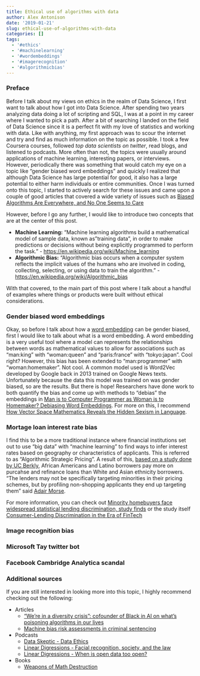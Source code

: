 ```yaml
---
title: Ethical use of algorithms with data
author: Alex Antonison
date: '2019-01-21'
slug: ethical-use-of-algorithms-with-data
categories: []
tags:
  - '#ethics'
  - '#machinelearning'
  - '#wordembeddings'
  - '#imagerecognition'
  - '#algorithmicbias'
---
```


### Preface

Before I talk about my views on ethics in the realm of Data Science, I first want to talk about how I got into Data Science.  After spending two years analyzing data doing a lot of scripting and SQL, I was at a point in my career where I wanted to pick a path.  After a bit of searching I landed on the field of Data Science since it is a perfect fit with my love of statistics and working with data.  Like with anything, my first approach was to scour the internet and try and find as much information on the topic as possible.  I took a few Coursera courses, followed _top data scientists on twitter_, read blogs, and listened to podcasts.  More often than not, the topics were usually around applications of machine learning, interesting papers, or interviews.  However, periodically there was something that would catch my eye on a topic like "gender biased word embeddings" and quickly I realized that although Data Science has large potential for good, it also has a large potential to either harm individuals or entire communities.  Once I was turned onto this topic, I started to actively search for these issues and came upon a couple of good articles that covered a wide variety of issues such as [Biased Algorithms Are Everywhere, and No One Seems to Care](https://www.technologyreview.com/s/608248/biased-algorithms-are-everywhere-and-no-one-seems-to-care/)

However, before I go any further, I would like to introduce two concepts that are at the center of this post.

- **Machine Learning:** "Machine learning algorithms build a mathematical model of sample data, known as "training data", in order to make predictions or decisions without being explicitly programmed to perform the task." - [https://en.wikipedia.org/wiki/Machine_learning](https://en.wikipedia.org/wiki/Machine_learning)
- **Algorithmic Bias:** "Algorithmic bias occurs when a computer system reflects the implicit values of the humans who are involved in coding, collecting, selecting, or using data to train the algorithm." - [https://en.wikipedia.org/wiki/Algorithmic_bias](https://en.wikipedia.org/wiki/Algorithmic_bias)

With that covered, to the main part of this post where I talk about a handful of examples where things or products were built without ethical considerations.

### Gender biased word embeddings

Okay, so before I talk about how a [word embedding](https://en.wikipedia.org/wiki/Word_embedding) can be gender biased, first I would like to talk about what is a word embedding.  A word embedding is a very useful tool where a model can represents the relationships between words as mathematical values to allow for associations such as "man:king" with "woman:queen" and "paris:france" with "tokyo:japan".  Cool right? However, this bias has been extended to "man:programmer" with "woman:homemaker". Not cool.  A common model used is Word2Vec developed by Google back in 2013 trained on Google News texts.  Unfortunately because the data this model was trained on was gender biased, so are the results.  But there is hope! Researchers have done work to both quantify the bias and come up with methods to "debias" the embeddings in [
Man is to Computer Programmer as Woman is to Homemaker? Debiasing Word Embeddings](https://arxiv.org/abs/1607.06520).  For more on this, I recommend [How Vector Space Mathematics Reveals the Hidden Sexism in Language](https://www.technologyreview.com/s/602025/how-vector-space-mathematics-reveals-the-hidden-sexism-in-language/).

### Mortage loan interest rate bias

I find this to be a more traditional instance where financial institutions set out to use "big data" with "machine learning" to find ways to infer interest rates based on geography or characteristics of applicants.  This is referred to as "Algorithmic Strategic Pricing". A result of this, [based on a study done by UC Berkly](http://faculty.haas.berkeley.edu/morse/research/papers/discrim.pdf), African Americans and Latino borrowers pay more on purcahse and refinance loans than White and Asian ethnicity borrowers. "The lenders may not be specifically targeting minorities in their pricing schemes, but by profiling non-shopping applicants they end up targeting them" said [Adair Morse](http://faculty.haas.berkeley.edu/morse/).

For more information, you can check out [Minority homebuyers face widespread statistical lending discrimination, study finds](http://newsroom.haas.berkeley.edu/minority-homebuyers-face-widespread-statistical-lending-discrimination-study-finds/) or the study itself [Consumer-Lending Discrimination in the Era of FinTech](http://faculty.haas.berkeley.edu/morse/research/papers/discrim.pdf)

### Image recognition bias

### Microsoft Tay twitter bot

### Facebook Cambridge Analytica scandal

### Additional sources

If you are still interested in looking more into this topic, I highly recommend checking out the following:

- Articles
  - [“We’re in a diversity crisis”: cofounder of Black in AI on what’s poisoning algorithms in our lives](https://www.technologyreview.com/s/610192/were-in-a-diversity-crisis-black-in-ais-founder-on-whats-poisoning-the-algorithms-in-our/)
  - [Machine bias risk assessments in criminal sentencing](https://www.propublica.org/article/machine-bias-risk-assessments-in-criminal-sentencing)
- Podcasts
  - [Data Skeptic - Data Ethics](https://dataskeptic.com/blog/episodes/2018/data-ethics)
  - [Linear Digressions - Facial recognition, society, and the law](http://lineardigressions.com/episodes/2018/12/30/facial-recognition-society-and-you)
  - [Linear Digressions - When is open data too open?](http://lineardigressions.com/episodes/2018/2/25/when-is-open-data-too-open)
- Books
  - [Weapons of Math Destruction](https://weaponsofmathdestructionbook.com/)